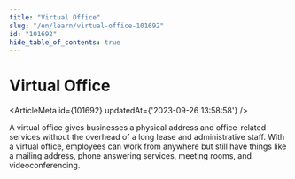 ```yaml
---
title: "Virtual Office"
slug: "/en/learn/virtual-office-101692"
id: "101692"
hide_table_of_contents: true
---
```



# Virtual Office

<ArticleMeta id={101692} updatedAt={'2023-09-26 13:58:58'} />
<div className='border-solid border-b border-t-0 my-4 border-[var(--ifm-color-gray-300)]' />

A virtual office gives businesses a physical address and office-related services without the overhead of a long lease and administrative staff. With a virtual office, employees can work from anywhere but still have things like a mailing address, phone answering services, meeting rooms, and videoconferencing.
